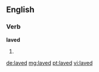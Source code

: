 ==English==

===Verb===
'''laved'''

# {{en-past of|lave}}

[[de:laved]]
[[mg:laved]]
[[pt:laved]]
[[vi:laved]]
